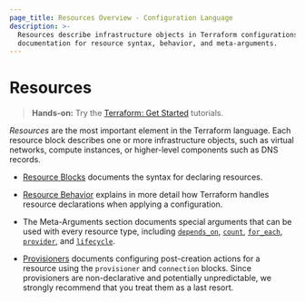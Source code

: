 ```yaml
---
page_title: Resources Overview - Configuration Language
description: >-
  Resources describe infrastructure objects in Terraform configurations. Find
  documentation for resource syntax, behavior, and meta-arguments.
---
```


# Resources

> **Hands-on:** Try the [Terraform: Get Started](/terraform/tutorials/aws-get-started?utm_source=WEBSITE&utm_medium=WEB_IO&utm_offer=ARTICLE_PAGE&utm_content=DOCS) tutorials.

_Resources_ are the most important element in the Terraform language.
Each resource block describes one or more infrastructure objects, such
as virtual networks, compute instances, or higher-level components such
as DNS records.

- [Resource Blocks](/terraform/language/resources/syntax) documents
  the syntax for declaring resources.

- [Resource Behavior](/terraform/language/resources/behavior) explains in
  more detail how Terraform handles resource declarations when applying a
  configuration.

- The Meta-Arguments section documents special arguments that can be used with
  every resource type, including
  [`depends_on`](/terraform/language/meta-arguments#depends_on),
  [`count`](/terraform/language/meta-arguments#count),
  [`for_each`](/terraform/language/meta-arguments#for_each),
  [`provider`](/terraform/language/meta-arguments#provider),
  and [`lifecycle`](/terraform/language/meta-arguments#lifecycle).

- [Provisioners](/terraform/language/resources/provisioners)
  documents configuring post-creation actions for a resource using the
  `provisioner` and `connection` blocks. Since provisioners are non-declarative
  and potentially unpredictable, we strongly recommend that you treat them as a
  last resort.
